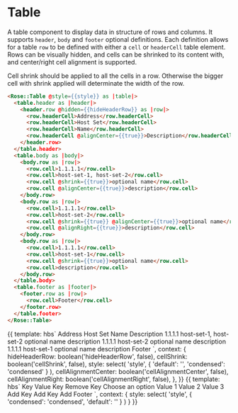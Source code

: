 
<Meta title="Rose|Table" component="Table" />

# Table

A table component to display data in structure of rows and columns. It supports `header`, `body` and `footer` optional definitions. Each definition allows for a table `row` to be defined with either a `cell` or `headerCell` table element. Rows can be visually hidden, and cells can be shrinked to its content with, and center/right cell alignment is supported.

Cell shrink should be applied to all the cells in a row. Otherwise the bigger cell with shrink applied will determinate the width of the row.

```html
<Rose::Table @style={{style}} as |table|>
  <table.header as |header|>
    <header.row @hidden={{hideHeaderRow}} as |row|>
      <row.headerCell>Address</row.headerCell>
      <row.headerCell>Host Set</row.headerCell>
      <row.headerCell>Name</row.headerCell>
      <row.headerCell @alignCenter={{true}}>Description</row.headerCell>
    </header.row>
  </table.header>
  <table.body as |body|>
    <body.row as |row|>
      <row.cell>1.1.1.1</row.cell>
      <row.cell>host-set-1, host-set-2</row.cell>
      <row.cell @shrink={{true}}>optional name</row.cell>
      <row.cell @alignCenter={{true}}>description</row.cell>
    </body.row>
    <body.row as |row|>
      <row.cell>1.1.1.1</row.cell>
      <row.cell>host-set-2</row.cell>
      <row.cell @shrink={{true}} @alignCenter={{true}}>optional name</row.cell>
      <row.cell @alignRight={{true}}>description</row.cell>
    </body.row>
    <body.row as |row|>
      <row.cell>1.1.1.1</row.cell>
      <row.cell>host-set-1</row.cell>
      <row.cell @shrink={{true}}>optional name</row.cell>
      <row.cell>description</row.cell>
    </body.row>
  </table.body>
  <table.footer as |footer|>
    <footer.row as |row|>
      <row.cell>Footer</row.cell>
    </footer.row>
  </table.footer>
</Rose::Table>
```

<Preview>
  <Story name="Basic">{{
    template: hbs`
    <Rose::Table @style={{style}} as |table|>
      <table.header as |header|>
        <header.row @hidden={{hideHeaderRow}} as |row|>
          <row.headerCell @shrink={{cellShrink}} @alignCenter={{cellAlignmentCenter}} @alignRight={{cellAlignmentRight}}>Address</row.headerCell>
          <row.headerCell @alignCenter={{cellAlignmentCenter}} @alignRight={{cellAlignmentRight}}>Host Set</row.headerCell>
          <row.headerCell @shrink={{cellShrink}} @alignCenter={{cellAlignmentCenter}} @alignRight={{cellAlignmentRight}}>Name</row.headerCell>
          <row.headerCell @alignCenter={{cellAlignmentCenter}} @alignRight={{cellAlignmentRight}}>Description</row.headerCell>
        </header.row>
      </table.header>
      <table.body as |body|>
        <body.row as |row|>
          <row.cell @shrink={{cellShrink}}>1.1.1.1</row.cell>
          <row.cell>host-set-1, host-set-2</row.cell>
          <row.cell @shrink={{cellShrink}}>optional name</row.cell>
          <row.cell>description</row.cell>
        </body.row>
        <body.row as |row|>
          <row.cell @shrink={{cellShrink}} @alignCenter={{cellAlignmentCenter}}>1.1.1.1</row.cell>
          <row.cell @alignCenter={{cellAlignmentCenter}}>host-set-2</row.cell>
          <row.cell @shrink={{cellShrink}} @alignCenter={{cellAlignmentCenter}}>optional name</row.cell>
          <row.cell @alignCenter={{cellAlignmentCenter}}>description</row.cell>
        </body.row>
        <body.row as |row|>
          <row.cell @shrink={{cellShrink}} @alignRight={{cellAlignmentRight}}>1.1.1.1</row.cell>
          <row.cell @alignRight={{cellAlignmentRight}}>host-set-1</row.cell>
          <row.cell @shrink={{cellShrink}} @alignRight={{cellAlignmentRight}}>optional name</row.cell>
          <row.cell @alignRight={{cellAlignmentRight}}>description</row.cell>
        </body.row>
      </table.body>
      <table.footer as |footer|>
        <footer.row as |row|>
          <row.cell>Footer</row.cell>
        </footer.row>
      </table.footer>
    </Rose::Table>
    `,
    context: {
      hideHeaderRow: boolean('hideHeaderRow', false),
      cellShrink: boolean('cellShrink', false),
      style: select(
        'style',
        {
          'default': '',
          'condensed': 'condensed'
        }
      ),
      cellAlignmentCenter: boolean('cellAlignmentCenter', false),
      cellAlignmentRight: boolean('cellAlignmentRight', false),
    },
  }}</Story>
</Preview>

<Preview>
  <Story name="Basic Key/Value Table">{{
    template: hbs`
      <Rose::Table @style={{style}} as |table|>
        <table.header as |header|>
          <header.row  as |row|>
            <row.headerCell @shrink={{true}}>Key</row.headerCell>
            <row.headerCell colspan="2">Value</row.headerCell>
          </header.row>
        </table.header>
        <table.body as |body|>
          <body.row as |row|>
            <row.cell>Key</row.cell>
            <row.cell>
              <Rose::Form::Input @contextual={{true}} as |input|>
                <input.field />
              </Rose::Form::Input>
            </row.cell>
            <row.cell @shrink={{true}} @alignRight={{true}}>
              <Rose::Button @style="secondary" @iconOnly="flight/trash-16" title="Remove">Remove</Rose::Button>
            </row.cell>
          </body.row>
          <body.row as |row|>
            <row.cell>Key</row.cell>
            <row.cell>
              <Rose::Form::Select
                @name="Test select"
                as |field|
              >
                <field.field as |select|>
                  <select.option>Choose an option</select.option>
                  <select.option @value="value-1">Value 1</select.option>
                  <select.option @value="value-2">Value 2</select.option>
                  <select.option @value="value-3">Value 3</select.option>
                </field.field>
              </Rose::Form::Select>
            </row.cell>
            <row.cell @shrink={{true}} @alignRight={{true}}>
              <Rose::Button @style="secondary">Add</Rose::Button>
            </row.cell>
          </body.row>
          <body.row as |row|>
            <row.cell>Key</row.cell>
            <row.cell>
              <Rose::Form::Input @contextual={{true}} as |input|>
                <input.field />
              </Rose::Form::Input>
            </row.cell>
            <row.cell @alignRight={{true}}>
              <Rose::Button @style="secondary">Add</Rose::Button>
            </row.cell>
          </body.row>
          <body.row as |row|>
            <row.cell>Key</row.cell>
            <row.cell>
              <Rose::Form::Textarea
                @name="field"
                readonly={{false}}
              />
            </row.cell>
            <row.cell @alignRight={{true}}>
              <Rose::Button @style="secondary">Add</Rose::Button>
            </row.cell>
          </body.row>
        </table.body>
        <table.footer @hidden={{true}} as |footer|>
          <footer.row as |row|>
            <row.cell colspan="3">Footer</row.cell>
          </footer.row>
        </table.footer>
      </Rose::Table>
    `,
    context: {
      style: select(
        'style',
        {
          'condensed': 'condensed',
          'default': ''
        }
      )
    }
  }}</Story>
</Preview>
